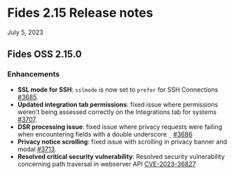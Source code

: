 # Fides 2.15 Release notes
July 5, 2023 


## Fides OSS 2.15.0
### Enhancements
- **SSL mode for SSH**: `sslmode` is now set to `prefer` for SSH Connections [#3685](https://github.com/ethyca/fides/pull/3685).
- **Updated integration tab permissions**: fixed issue where permissions weren't being assessed correctly on the Integrations tab for systems [#3707](https://github.com/ethyca/fides/pull/3707).
- **DSR processing issue**: fixed issue where privacy requests were failing when encountering fields with a double underscore `_` [#3686](https://github.com/ethyca/fides/pull/3688)
- **Privacy notice scrolling**: fixed issue with scrolling in privacy banner and modal [#3713](https://github.com/ethyca/fides/pull/3713).
- **Resolved critical security vulnerability**: Resolved security vulnerability concerning path traversal in webserver API [CVE-2023-36827](https://github.com/ethyca/fides/security/advisories/GHSA-r25m-cr6v-p9hq)



